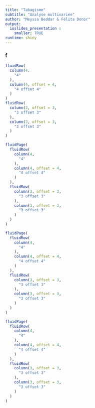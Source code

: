```yaml
---
title: "Tabagisme"
subtitle: "Analyse multivariee"
author: "Meyssa Beddar & Félita Donor"
output: 
  ioslides_presentation : 
    smaller: TRUE
runtime: shiny
---
```


### f
```r

fluidRow(
  column(4,
    "4"
  ),
  column(4, offset = 4,
    "4 offset 4"
  )      
)
fluidRow(
  column(3, offset = 3,
    "3 offset 3"
  ),
  column(3, offset = 3,
    "3 offset 3"
  )  
)

```

```r
fluidPage(
  fluidRow(
    column(4,
      "4"
    ),
    column(4, offset = 4,
      "4 offset 4"
    )      
  ),
  fluidRow(
    column(3, offset = 3,
      "3 offset 3"
    ),
    column(3, offset = 3,
      "3 offset 3"
    )  
  )
)
```
```r
fluidPage(
  fluidRow(
    column(4,
      "4"
    ),
    column(4, offset = 4,
      "4 offset 4"
    )      
  ),
  fluidRow(
    column(3, offset = 3,
      "3 offset 3"
    ),
    column(3, offset = 3,
      "3 offset 3"
    )  
  )
)
```
```r
fluidPage(
  fluidRow(
    column(4,
      "4"
    ),
    column(4, offset = 4,
      "4 offset 4"
    )      
  ),
  fluidRow(
    column(3, offset = 3,
      "3 offset 3"
    ),
    column(3, offset = 3,
      "3 offset 3"
    )  
  )
)
```
